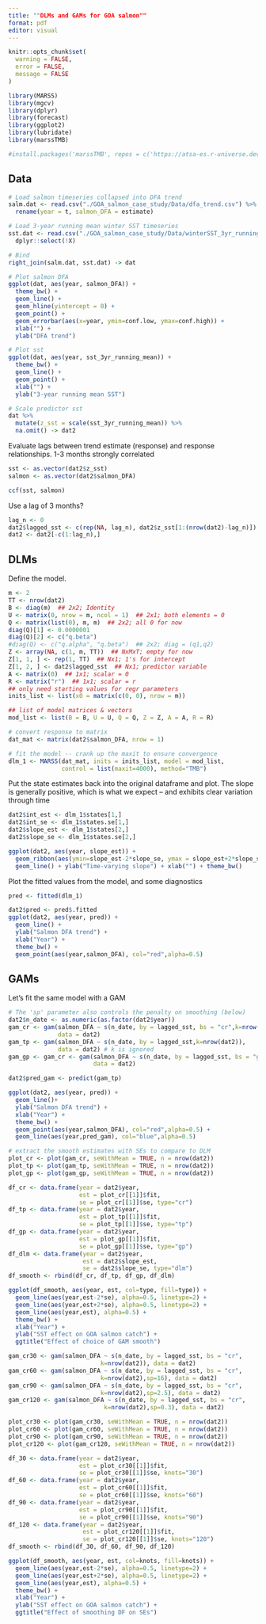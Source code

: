 ```yaml
---
title: ""DLMs and GAMs for GOA salmon""
format: pdf
editor: visual
---
```


```r

knitr::opts_chunk$set(
  warning = FALSE,  
  error = FALSE,    
  message = FALSE
)

```

```r
library(MARSS)
library(mgcv)
library(dplyr)
library(forecast)
library(ggplot2)
library(lubridate)
library(marssTMB)

#install.packages('marssTMB', repos = c('https://atsa-es.r-universe.dev', #'https://cloud.r-project.org'))

```

## Data

```r
# Load salmon timeseries collapsed into DFA trend
salm.dat <- read.csv("./GOA_salmon_case_study/Data/dfa_trend.csv") %>%
  rename(year = t, salmon_DFA = estimate)

# Load 3-year running mean winter SST timeseries
sst.dat <- read.csv("./GOA_salmon_case_study/Data/winterSST_3yr_running_mean.csv") %>%
  dplyr::select(!X)

# Bind
right_join(salm.dat, sst.dat) -> dat

# Plot salmon DFA
ggplot(dat, aes(year, salmon_DFA)) +
  theme_bw() +
  geom_line() +
  geom_hline(yintercept = 0) +
  geom_point() +
  geom_errorbar(aes(x=year, ymin=conf.low, ymax=conf.high)) +
  xlab("") +
  ylab("DFA trend")

# Plot sst
ggplot(dat, aes(year, sst_3yr_running_mean)) +
  theme_bw() +
  geom_line() +
  geom_point() +
  xlab("") +
  ylab("3-year running mean SST")

# Scale predictor sst
dat %>%
  mutate(z_sst = scale(sst_3yr_running_mean)) %>%
  na.omit() -> dat2 

```

Evaluate lags between trend estimate (response) and response relationships. 1-3 months strongly correlated

```r

sst <- as.vector(dat2$z_sst)
salmon <- as.vector(dat2$salmon_DFA)

ccf(sst, salmon)
```
Use a lag of 3 months?

```r
lag_n <- 0
dat2$lagged_sst <- c(rep(NA, lag_n), dat2$z_sst[1:(nrow(dat2)-lag_n)]) 
dat2 <- dat2[-c(1:lag_n),]
```

## DLMs
Define the model. 

```r

m <- 2
TT <- nrow(dat2)
B <- diag(m)  ## 2x2; Identity
U <- matrix(0, nrow = m, ncol = 1)  ## 2x1; both elements = 0
Q <- matrix(list(0), m, m)  ## 2x2; all 0 for now
diag(Q)[1] <- 0.0000001
diag(Q)[2] <- c("q.beta")
#diag(Q) <- c("q.alpha", "q.beta")  ## 2x2; diag = (q1,q2)
Z <- array(NA, c(1, m, TT))  ## NxMxT; empty for now
Z[1, 1, ] <- rep(1, TT)  ## Nx1; 1's for intercept
Z[1, 2, ] <- dat2$lagged_sst  ## Nx1; predictor variable
A <- matrix(0)  ## 1x1; scalar = 0
R <- matrix("r")  ## 1x1; scalar = r
## only need starting values for regr parameters
inits_list <- list(x0 = matrix(c(0, 0), nrow = m))

## list of model matrices & vectors
mod_list <- list(B = B, U = U, Q = Q, Z = Z, A = A, R = R)

# convert response to matrix
dat_mat <- matrix(dat2$salmon_DFA, nrow = 1)

# fit the model -- crank up the maxit to ensure convergence
dlm_1 <- MARSS(dat_mat, inits = inits_list, model = mod_list,
               control = list(maxit=4000), method="TMB")
```

Put the state estimates back into the original dataframe and plot. The slope is generally positive, which is what we expect – and exhibits clear variation through time

```r
dat2$int_est <- dlm_1$states[1,]
dat2$int_se <- dlm_1$states.se[1,]
dat2$slope_est <- dlm_1$states[2,]
dat2$slope_se <- dlm_1$states.se[2,]

ggplot(dat2, aes(year, slope_est)) + 
  geom_ribbon(aes(ymin=slope_est-2*slope_se, ymax = slope_est+2*slope_se), alpha=0.6) + 
  geom_line() + ylab("Time-varying slope") + xlab("") + theme_bw()
```

Plot the fitted values from the model, and some diagnostics

```r
pred <- fitted(dlm_1)

dat2$pred <- pred$.fitted
ggplot(dat2, aes(year, pred)) + 
  geom_line() + 
  ylab("Salmon DFA trend") + 
  xlab("Year") + 
  theme_bw() + 
  geom_point(aes(year,salmon_DFA), col="red",alpha=0.5)
```
## GAMs

Let's fit the same model with a GAM

```r
# The 'sp' parameter also controls the penalty on smoothing (below)
dat2$n_date <- as.numeric(as.factor(dat2$year))
gam_cr <- gam(salmon_DFA ~ s(n_date, by = lagged_sst, bs = "cr",k=nrow(dat2)), 
              data = dat2)
gam_tp <- gam(salmon_DFA ~ s(n_date, by = lagged_sst,k=nrow(dat2)), 
              data = dat2) # k is ignored
gam_gp <- gam_cr <- gam(salmon_DFA ~ s(n_date, by = lagged_sst, bs = "gp",k=nrow(dat2)), 
                        data = dat2)

dat2$pred_gam <- predict(gam_tp)

ggplot(dat2, aes(year, pred)) + 
  geom_line()+
  ylab("Salmon DFA trend") + 
  xlab("Year") + 
  theme_bw() + 
  geom_point(aes(year,salmon_DFA), col="red",alpha=0.5) + 
  geom_line(aes(year,pred_gam), col="blue",alpha=0.5)

# extract the smooth estimates with SEs to compare to DLM
plot_cr <- plot(gam_cr, seWithMean = TRUE, n = nrow(dat2))
plot_tp <- plot(gam_tp, seWithMean = TRUE, n = nrow(dat2))
plot_gp <- plot(gam_gp, seWithMean = TRUE, n = nrow(dat2))

df_cr <- data.frame(year = dat2$year, 
                    est = plot_cr[[1]]$fit, 
                    se = plot_cr[[1]]$se, type="cr")
df_tp <- data.frame(year = dat2$year, 
                    est = plot_tp[[1]]$fit, 
                    se = plot_tp[[1]]$se, type="tp")
df_gp <- data.frame(year = dat2$year, 
                    est = plot_gp[[1]]$fit, 
                    se = plot_gp[[1]]$se, type="gp")
df_dlm <- data.frame(year = dat2$year, 
                     est = dat2$slope_est, 
                     se = dat2$slope_se, type="dlm")
df_smooth <- rbind(df_cr, df_tp, df_gp, df_dlm)

ggplot(df_smooth, aes(year, est, col=type, fill=type)) + 
  geom_line(aes(year,est-2*se), alpha=0.5, linetype=2) + 
  geom_line(aes(year,est+2*se), alpha=0.5, linetype=2) + 
  geom_line(aes(year,est), alpha=0.5) + 
  theme_bw() + 
  xlab("Year") + 
  ylab("SST effect on GOA salmon catch") + 
  ggtitle("Effect of choice of GAM smooth")

gam_cr30 <- gam(salmon_DFA ~ s(n_date, by = lagged_sst, bs = "cr",
                          k=nrow(dat2)), data = dat2)
gam_cr60 <- gam(salmon_DFA ~ s(n_date, by = lagged_sst, bs = "cr",
                          k=nrow(dat2),sp=16), data = dat2)
gam_cr90 <- gam(salmon_DFA ~ s(n_date, by = lagged_sst, bs = "cr",
                          k=nrow(dat2),sp=2.5), data = dat2)
gam_cr120 <- gam(salmon_DFA ~ s(n_date, by = lagged_sst, bs = "cr",
                           k=nrow(dat2),sp=0.3), data = dat2)

plot_cr30 <- plot(gam_cr30, seWithMean = TRUE, n = nrow(dat2))
plot_cr60 <- plot(gam_cr60, seWithMean = TRUE, n = nrow(dat2))
plot_cr90 <- plot(gam_cr90, seWithMean = TRUE, n = nrow(dat2))
plot_cr120 <- plot(gam_cr120, seWithMean = TRUE, n = nrow(dat2))

df_30 <- data.frame(year = dat2$year,  
                    est = plot_cr30[[1]]$fit, 
                    se = plot_cr30[[1]]$se, knots="30")
df_60 <- data.frame(year = dat2$year,  
                    est = plot_cr60[[1]]$fit, 
                    se = plot_cr60[[1]]$se, knots="60")
df_90 <- data.frame(year = dat2$year,  
                    est = plot_cr90[[1]]$fit, 
                    se = plot_cr90[[1]]$se, knots="90")
df_120 <- data.frame(year = dat2$year,  
                     est = plot_cr120[[1]]$fit, 
                     se = plot_cr120[[1]]$se, knots="120")
df_smooth <- rbind(df_30, df_60, df_90, df_120)

ggplot(df_smooth, aes(year, est, col=knots, fill=knots)) + 
  geom_line(aes(year,est-2*se), alpha=0.5, linetype=2) + 
  geom_line(aes(year,est+2*se), alpha=0.5, linetype=2) + 
  geom_line(aes(year,est), alpha=0.5) + 
  theme_bw() + 
  xlab("Year") + 
  ylab("SST effect on GOA salmon catch") + 
  ggtitle("Effect of smoothing DF on SEs")

```
